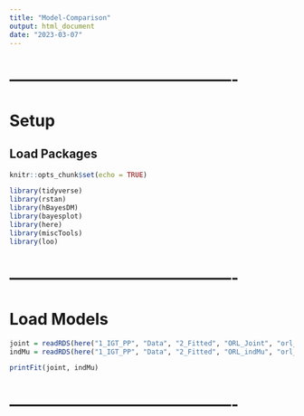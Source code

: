 ```yaml
---
title: "Model-Comparison"
output: html_document
date: "2023-03-07"
---
```




# -------------------------------------------
# Setup
## Load Packages
```r
knitr::opts_chunk$set(echo = TRUE)

library(tidyverse)
library(rstan)
library(hBayesDM)
library(bayesplot)
library(here)
library(miscTools)
library(loo)
```



# -------------------------------------------
# Load Models
```r
joint = readRDS(here("1_IGT_PP", "Data", "2_Fitted", "ORL_Joint", "orl_pp_joint_fit.rds"))
indMu = readRDS(here("1_IGT_PP", "Data", "2_Fitted", "ORL_indMu", "orl_pp_indMu_fit.rds"))
```



```r
printFit(joint, indMu)
```



# -------------------------------------------



















